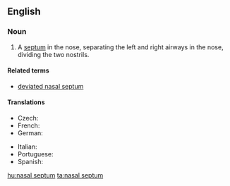 ==English==
{{wikipedia}}
===Noun===
{{en-noun|sg=[[nasal]] [[septum]]|nasal septa|pl2=nasal septums}}

# {{anatomy}} A [[septum]] in the nose, separating the left and right airways in the nose, dividing the two nostrils.

====Related terms====
* [[deviated nasal septum]]

====Translations====
{{trans-top|septum in the nose}}
* Czech: {{t-|cs|nosní přepážka|f}}
* French: {{t|fr|cloison|f}}
* German: {{t|de|Nasenscheidewand|f}}
{{trans-mid}}
* Italian: {{t|it|setto|m}}
* Portuguese: {{t|pt|septo nasal|m}}
* Spanish: {{t|es|tabique nasal|m}}
{{trans-bottom}}

[[hu:nasal septum]]
[[ta:nasal septum]]